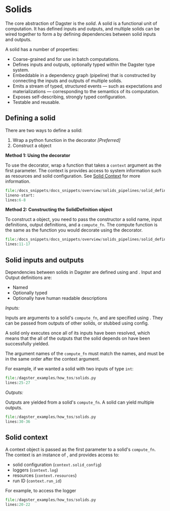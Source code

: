 
<DynamicMetaTags title="Solids | Dagster" />

# Solids

The core abstraction of Dagster is the _solid_. A solid is a functional unit of computation. It has defined inputs and
outputs, and multiple solids can be wired together to form a <PyObject module="dagster" object="PipelineDefinition" displayText="Pipeline" /> by
defining dependencies between solid inputs and outputs.

A solid has a number of properties:

- Coarse-grained and for use in batch computations.
- Defines inputs and outputs, optionally typed within the Dagster type system.
- Embeddable in a dependency graph (pipeline) that is constructed by connecting the inputs and outputs of
  multiple solids.
- Emits a stream of typed, structured events &mdash; such as expectations and materializations &mdash;
  corresponding to the semantics of its computation.
- Exposes self-describing, strongly typed configuration.
- Testable and reusable.

## Defining a solid

There are two ways to define a solid:

1.  Wrap a python function in the <PyObject module="dagster" object="solid" displayText="@solid" /> decorator
    _\[Preferred\]_
2.  Construct a <PyObject module="dagster" object="SolidDefinition"/> object

**Method 1: Using the decorator**

To use the <PyObject module="dagster" object="solid" displayText="@solid" /> decorator,
wrap a function that takes a `context` argument as the first
parameter. The context is provides access to system information such as
resources and solid configuration. See [Solid Context](#solid-context) for more information.

```python literalinclude caption=solids.py
file:/docs_snippets/docs_snippets/overview/solids_pipelines/solid_definition.py
lineno-start:
lines:6-8
```

**Method 2: Constructing the SolidDefinition object**

To construct a <PyObject module="dagster" object="SolidDefinition"/> object,
you need to pass the constructor a solid name,
input definitions, output definitions, and a `compute_fn`. The compute
function is the same as the function you would decorate using the <PyObject module="dagster" object="solid" displayText="@solid" /> decorator.

```python literalinclude caption=solids.py
file:/docs_snippets/docs_snippets/overview/solids_pipelines/solid_definition.py
lines:11-17
```

## Solid inputs and outputs

Dependencies between solids in Dagster are defined using <PyObject module="dagster" object="InputDefinition" displayText="InputDefinitions" /> and <PyObject module="dagster" object="OutputDefinition" displayText="OutputDefinitions" />.
Input and Output definitions are:

- Named
- Optionally typed
- Optionally have human readable descriptions

_Inputs:_

Inputs are arguments to a solid's `compute_fn`, and are specified using <PyObject module="dagster" object="InputDefinition" displayText="InputDefinitionss" />.
They can be passed from outputs of other solids, or stubbed using config.

A solid only executes once all of its inputs have been resolved, which
means that the all of the outputs that the solid depends on have been
successfully yielded.

The argument names of the `compute_fn` must match the <PyObject module="dagster" object="InputDefinition" displayText="InputDefinitionss" /> names,
and must be in the same order after the context argument.

For example, if we wanted a solid with two inputs of type `int`:

```python literalinclude caption=solids.py
file:/dagster_examples/how_tos/solids.py
lines:25-27
```

_Outputs:_

Outputs are yielded from a solid's `compute_fn`. A solid can yield
multiple outputs.

```python literalinclude caption=solids.py
file:/dagster_examples/how_tos/solids.py
lines:30-36
```

## Solid context

A context object is passed as the first parameter to a solid's
`compute_fn`. The context is an instance of <PyObject module="dagster" object="SystemComputeExecutionContext" />,
and provides access to:

- solid configuration (`context.solid_config`)
- loggers (`context.log`)
- resources (`context.resources`)
- run ID (`context.run_id`)

For example, to access the logger

```python literalinclude caption=solids.py
file:/dagster_examples/how_tos/solids.py
lines:20-22
```

